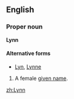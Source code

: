 ==English==
===Proper noun===
'''Lynn'''

====Alternative forms====
*[[Lyn]], [[Lynne]]

#A female [[given name]].

[[zh:Lynn]]